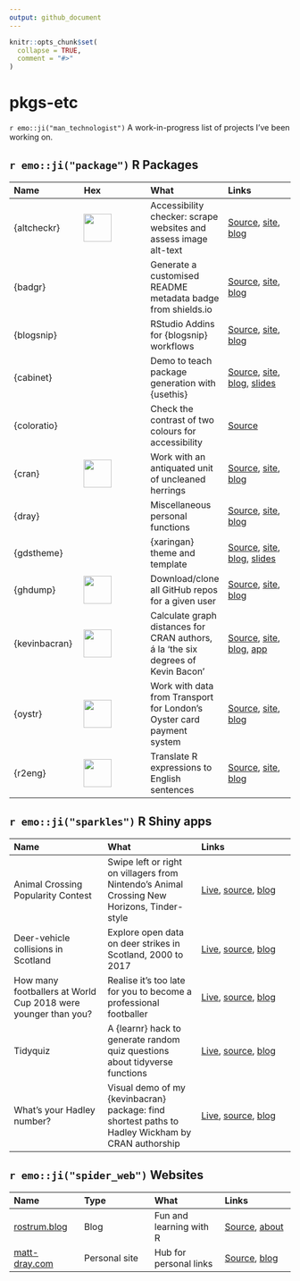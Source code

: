 ```yaml
---
output: github_document
---
```


<!-- README.md is generated from README.Rmd. Please edit that file -->

```r
knitr::opts_chunk$set(
  collapse = TRUE,
  comment = "#>"
)
```

# pkgs-etc

<!-- badges: start -->
<!-- badges: end -->

`r emo::ji("man_technologist")` A work-in-progress list of projects I've been working on.

## `r emo::ji("package")` R Packages

| Name | Hex | What | Links |
| :--- | :--- | :--- | :--- |
| {altcheckr} | <img src="https://raw.githubusercontent.com/matt-dray/stickers/master/output/altcheckr_hex.png" width=50> | Accessibility checker: scrape websites and assess image alt-text | [Source](https://github.com/matt-dray/altcheckr), [site](https://matt-dray.github.io/altcheckr/), [blog](https://www.rostrum.blog/2019/12/08/altcheckr/) |
| {badgr} | | Generate a customised README metadata badge from shields.io | [Source](https://github.com/matt-dray/badgr), [site](https://matt-dray.github.io/badgr/), [blog](https://www.rostrum.blog/2020/05/08/readme-badge/) |
| {blogsnip} | | RStudio Addins for {blogsnip} workflows | [Source](https://github.com/matt-dray/blogsnip), [site](https://matt-dray.github.io/blogsnip/), [blog](https://www.rostrum.blog/2019/10/22/blogsnip/) |
| {cabinet} | | Demo to teach package generation with {usethis} | [Source](https://github.com/matt-dray/cabinet), [site](https://matt-dray.github.io/cabinet/), [blog](https://www.rostrum.blog/2019/11/01/usethis/), [slides](https://matt-dray.github.io/r-pkg-slides/#1) |
| {coloratio} | | Check the contrast of two colours for accessibility | [Source](https://github.com/matt-dray/coloratio) |
| {cran} | <img src="https://raw.githubusercontent.com/matt-dray/stickers/master/output/cran_hex.png" width=50> | Work with an antiquated unit of uncleaned herrings | [Source](https://github.com/matt-dray/cran), [site](https://matt-dray.github.io/cran/), [blog](https://www.rostrum.blog/2020/09/12/herring-units/) |
| {dray} | | Miscellaneous personal functions | [Source](https://github.com/matt-dray/dray), [site](https://matt-dray.github.io/dray/), [blog](https://www.rostrum.blog/2018/05/25/cloud-pie/) |
| {gdstheme} | | {xaringan} theme and template | [Source](https://github.com/matt-dray/gdstheme), [site](https://matt-dray.github.io/gdstheme/), [blog](https://www.rostrum.blog/2019/05/24/xaringan-template/), [slides](https://matt-dray.github.io/gdstheme/#1) |
| {ghdump} | <img src="https://raw.githubusercontent.com/matt-dray/stickers/master/output/ghdump_hex.png" width=50> | Download/clone all GitHub repos for a given user | [Source](https://github.com/matt-dray/ghdump), [site](https://www.github.com/matt-dray/ghdump/), [blog](https://www.rostrum.blog/2020/06/14/ghdump/) |
| {kevinbacran} | <img src="https://raw.githubusercontent.com/matt-dray/stickers/master/output/kevinbacran_hex.png" width=50> | Calculate graph distances for CRAN authors, á la 'the six degrees of Kevin Bacon' | [Source](https://github.com/matt-dray/kevinbacran), [site](https://matt-dray.github.io/kevinbacran/), [blog](https://www.rostrum.blog/2019/02/27/hadley-number/), [app](https://mattdray.shinyapps.io/hadley-number/) |
| {oystr} | <img src="https://raw.githubusercontent.com/matt-dray/stickers/master/output/oystr_hex.png" width=50> | Work with data from Transport for London's Oyster card payment system | [Source](https://github.com/matt-dray/oystr), [site](https://matt-dray.github.io/oystr/), [blog](https://www.rostrum.blog/2019/12/23/oystr/) |
| {r2eng} | <img src="https://raw.githubusercontent.com/matt-dray/stickers/master/output/r2eng_hex.png" width=50> | Translate R expressions to English sentences | [Source](https://github.com/matt-dray/r2eng), [site](https://www.github.com/matt-dray/r2eng/), [blog](https://www.rostrum.blog/2020/11/14/hello-r2eng/) |

## `r emo::ji("sparkles")` R Shiny apps

| Name | What | Links |
| :--- | :--- | :--- |
| Animal Crossing Popularity Contest | Swipe left or right on villagers from Nintendo's Animal Crossing New Horizons, Tinder-style | [Live](https://mattdray.shinyapps.io/acnh-swipe/), [source](https://github.com/matt-dray/acnh-swipe), [blog](https://www.rostrum.blog/2020/06/06/acnh-swipe/) |
| Deer-vehicle collisions in Scotland | Explore open data on deer strikes in Scotland, 2000 to 2017  | [Live](https://mattdray.shinyapps.io/scot-deer-collisions/), [source](https://github.com/matt-dray/scot-deer-collisions), [blog](https://www.rostrum.blog/2019/01/18/deer-collisions/) |
| How many footballers at World Cup 2018 were younger than you? | Realise it's too late for you to become a professional footballer | [Live](https://mattdray.shinyapps.io/wc18-age/), [source](https://github.com/matt-dray/wc18-age), [blog](https://www.rostrum.blog/2018/07/17/world-cup-age-app/) |
| Tidyquiz | A {learnr} hack to generate random quiz questions about tidyverse functions | [Live](https://mattdray.shinyapps.io/tidyquiz/), [source](https://github.com/matt-dray/tidyquiz), [blog](https://www.rostrum.blog/2019/03/18/tidyverse-quiz/) |
| What's your Hadley number? | Visual demo of my {kevinbacran} package: find shortest paths to Hadley Wickham by CRAN authorship | [Live](https://mattdray.shinyapps.io/hadley-number/), [source](https://github.com/matt-dray/hadley-number), [blog](https://www.rostrum.blog/2019/02/27/hadley-number/) |

## `r emo::ji("spider_web")` Websites

| Name | Type | What | Links |
| :--- | :--- | :--- | :--- |
| [rostrum.blog](https://www.rostrum.blog/) | Blog | Fun and learning with R | [Source](https://www.github.com/matt-dray/rostrum-blog/), [about](https://www.rostrum.blog/about) |
| [matt-dray.com](https://www.matt-dray.com/) | Personal site | Hub for personal links | [Source](https://www.github.com/matt-dray/postcard/), [blog](https://www.rostrum.blog/2020/12/08/postcard/) |